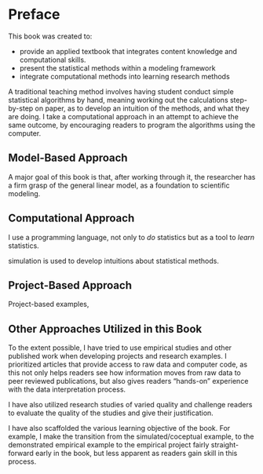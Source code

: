 # Preface {.unnumbered}

This book was created to:

* provide an applied textbook that integrates content knowledge and computational skills.
* present the statistical methods within a modeling framework
* integrate computational methods into learning research methods


A traditional teaching method involves having student conduct simple statistical algorithms by hand, meaning working out the calculations step-by-step on paper, as to develop an intuition of the methods, and what they are doing.
I take a computational approach in an attempt to achieve the same outcome, by encouraging readers to program the algorithms using the computer.

## Model-Based Approach

A major goal of this book is that, after working through it, the researcher has a firm grasp of the general linear model, as a foundation to scientific modeling.

## Computational Approach

I use a programming language, not only to *do* statistics but as a tool to *learn* statistics.


simulation is used to develop intuitions about statistical methods.


## Project-Based Approach

Project-based examples,

## Other Approaches Utilized in this Book

To the extent possible, I have tried to use empirical studies and other published work when developing projects and research examples. 
I prioritized articles that provide access to raw data and computer code, as this not only helps readers see how information moves from raw data to peer reviewed publications, but also gives readers "hands-on" experience with the data interpretation process. 

I have also utilized research studies of varied quality and challenge readers to evaluate the quality of the studies and give their justification.

I have also scaffolded the various learning objective of the book. For example, I make the transition from the simulated/coceptual example, to the demonstrated empirical example to the empirical project fairly straight-forward early in the book, but less apparent as readers gain skill in this process. 